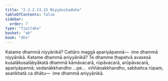 ```yaml
---
title: "2.3.2.13.15 Niyyānikaduka"
tableOfContents: false
sidebar:
  order: 7
type: "tipitaka"
basket: "ab"
book: "dhs"
---
```



<DynamicBreadcrumb />

<Division number="1295" book="dhs">

<Paragraph number="1996" book="dhs">
Katame dhammā niyyānikā? Cattāro maggā apariyāpannā—  ime dhammā niyyānikā.
</Paragraph>

</Division>
<Division number="1296" book="dhs">

<Paragraph number="1997" book="dhs">
Katame dhammā aniyyānikā? Te dhamme ṭhapetvā avasesā kusalākusalābyākatā dhammā kāmāvacarā, rūpāvacarā, arūpāvacarā, apariyāpannā; vedanākkhandho …pe…  viññāṇakkhandho, sabbañca rūpaṃ, asaṅkhatā ca dhātu—  ime dhammā aniyyānikā.
</Paragraph>
</Division>